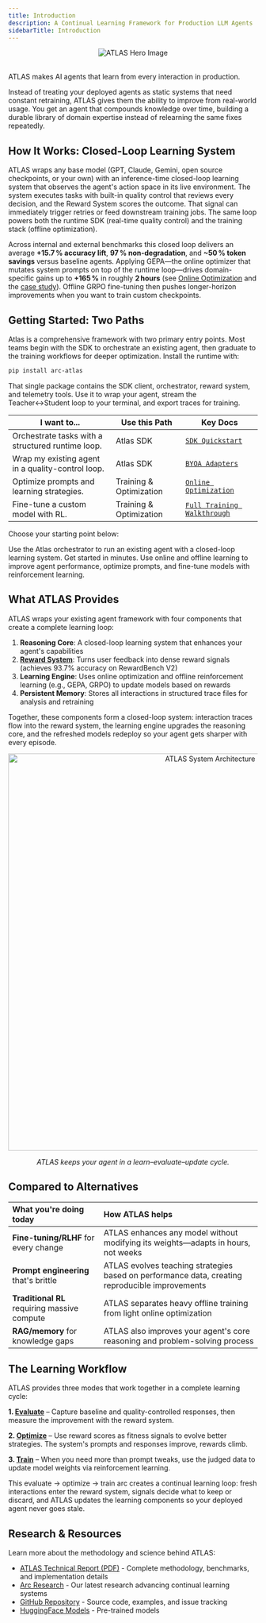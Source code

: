 ```yaml
---
title: Introduction
description: A Continual Learning Framework for Production LLM Agents
sidebarTitle: Introduction
---
```


<div align="center">
  <img src="/images/ATLAS.png" alt="ATLAS Hero Image"/>
</div>

<br/>

ATLAS makes AI agents that learn from every interaction in production.

Instead of treating your deployed agents as static systems that need constant retraining, ATLAS gives them the ability to improve from real-world usage. You get an agent that compounds knowledge over time, building a durable library of domain expertise instead of relearning the same fixes repeatedly.

## How It Works: Closed-Loop Learning System

ATLAS wraps any base model (GPT, Claude, Gemini, open source checkpoints, or your own) with an inference-time closed-loop learning system that observes the agent's action space in its live environment. The system executes tasks with built-in quality control that reviews every decision, and the Reward System scores the outcome. That signal can immediately trigger retries or feed downstream training jobs. The same loop powers both the runtime SDK (real-time quality control) and the training stack (offline optimization).

Across internal and external benchmarks this closed loop delivers an average **+15.7 % accuracy lift**, **97 % non-degradation**, and **~50 % token savings** versus baseline agents. Applying GEPA—the online optimizer that mutates system prompts on top of the runtime loop—drives domain-specific gains up to **+165 %** in roughly **2 hours** (see [Online Optimization](/training/online/optimize-with-atlas) and the [case study](/examples/online-optimization-case-study)). Offline GRPO fine-tuning then pushes longer-horizon improvements when you want to train custom checkpoints.

## Getting Started: Two Paths

Atlas is a comprehensive framework with two primary entry points. Most teams begin with the SDK to orchestrate an existing agent, then graduate to the training workflows for deeper optimization. Install the runtime with:

```bash
pip install arc-atlas
```

That single package contains the SDK client, orchestrator, reward system, and telemetry tools. Use it to wrap your agent, stream the Teacher↔Student loop to your terminal, and export traces for training.

| I want to... | Use this Path | Key Docs |
|--------------|----------|--------------|
| Orchestrate tasks with a structured runtime loop. | Atlas SDK | [`SDK Quickstart`](/sdk/quickstart) |
| Wrap my existing agent in a quality-control loop. | Atlas SDK | [`BYOA Adapters`](/sdk/adapters) |
| Optimize prompts and learning strategies. | Training & Optimization | [`Online Optimization`](/quickstart) |
| Fine-tune a custom model with RL. | Training & Optimization | [`Full Training Walkthrough`](/first-experiment) |

Choose your starting point below:

<CardGroup cols="2">
  <Card title="SDK Runtime Orchestration" icon="workflow" href="/sdk/quickstart">
    Use the Atlas orchestrator to run an existing agent with a closed-loop learning system. Get started in minutes.
  </Card>
  <Card title="Model Training & Optimization" icon="graduation-cap" href="/quickstart">
    Use online and offline learning to improve agent performance, optimize prompts, and fine-tune models with reinforcement learning.
  </Card>
</CardGroup>

## What ATLAS Provides

ATLAS wraps your existing agent framework with four components that create a complete learning loop:

1. **Reasoning Core**: A closed-loop learning system that enhances your agent's capabilities
2. **[Reward System](/concepts/reward-design)**: Turns user feedback into dense reward signals (achieves 93.7% accuracy on RewardBench V2)
3. **Learning Engine**: Uses online optimization and offline reinforcement learning (e.g., GEPA, GRPO) to update models based on rewards
4. **Persistent Memory**: Stores all interactions in structured trace files for analysis and retraining

Together, these components form a closed-loop system: interaction traces flow into the reward system, the learning engine upgrades the reasoning core, and the refreshed models redeploy so your agent gets sharper with every episode.

<div align="center">
  <img src="/images/system-architecture.png" alt="ATLAS System Architecture" width="800" />
  <p><em>ATLAS keeps your agent in a learn–evaluate–update cycle.</em></p>
</div>

## Compared to Alternatives

| What you're doing today | How ATLAS helps |
| :--- | :--- |
| **Fine-tuning/RLHF** for every change | ATLAS enhances any model without modifying its weights—adapts in hours, not weeks |
| **Prompt engineering** that's brittle | ATLAS evolves teaching strategies based on performance data, creating reproducible improvements |
| **Traditional RL** requiring massive compute | ATLAS separates heavy offline training from light online optimization |
| **RAG/memory** for knowledge gaps | ATLAS also improves your agent's core reasoning and problem-solving process |

## The Learning Workflow

ATLAS provides three modes that work together in a complete learning cycle:

**1. [Evaluate](/quickstart#quick-evaluation-5-minutes)** – Capture baseline and quality-controlled responses, then measure the improvement with the reward system.

**2. [Optimize](/training/online/optimize-with-atlas)** – Use reward scores as fitness signals to evolve better strategies. The system's prompts and responses improve, rewards climb.

**3. [Train](/first-experiment)** – When you need more than prompt tweaks, use the judged data to update model weights via reinforcement learning.

This evaluate → optimize → train arc creates a continual learning loop: fresh interactions enter the reward system, signals decide what to keep or discard, and ATLAS updates the learning components so your deployed agent never goes stale.

## Research & Resources

Learn more about the methodology and science behind ATLAS:

- [ATLAS Technical Report (PDF)](/ATLAS-Technical-Report.pdf) - Complete methodology, benchmarks, and implementation details
- [Arc Research](https://www.arc.computer/research) - Our latest research advancing continual learning systems
- [GitHub Repository](https://github.com/Arc-Computer/ATLAS) - Source code, examples, and issue tracking
- [HuggingFace Models](https://huggingface.co/Arc-Intelligence) - Pre-trained models
